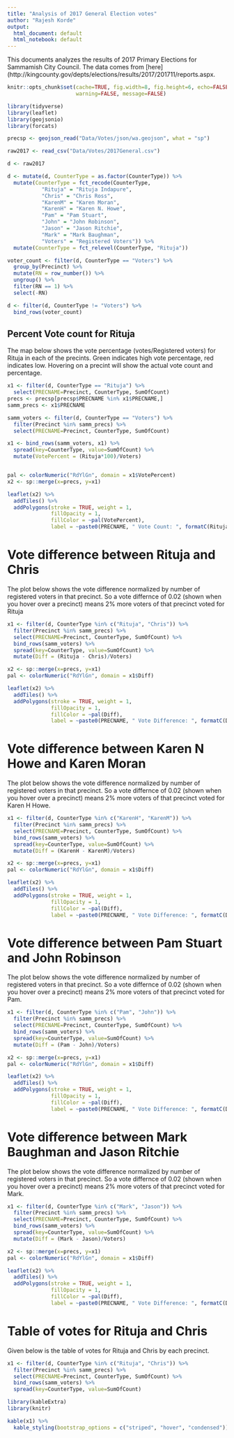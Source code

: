 ```yaml
---
title: "Analysis of 2017 General Election votes"
author: "Rajesh Korde"
output:
  html_document: default
  html_notebook: default
---
```


This documents analyzes the results of 2017 Primary Elections for Sammamish City Council. The data comes from [here](http://kingcounty.gov/depts/elections/results/2017/201711/reports.aspx.

```r
knitr::opts_chunk$set(cache=TRUE, fig.width=8, fig.height=6, echo=FALSE, 
                      warning=FALSE, message=FALSE)
```

```r
library(tidyverse)
library(leaflet)
library(geojsonio)
library(forcats)
```

```r
precsp <- geojson_read("Data/Votes/json/wa.geojson", what = "sp")

raw2017 <- read_csv("Data/Votes/2017General.csv")

d <- raw2017

d <- mutate(d, CounterType = as.factor(CounterType)) %>%
  mutate(CounterType = fct_recode(CounterType,
           "Rituja" = "Rituja Indapure",
           "Chris" = "Chris Ross",
           "KarenM" = "Karen Moran",
           "KarenH" = "Karen N. Howe",
           "Pam" = "Pam Stuart",
           "John" = "John Robinson",
           "Jason" = "Jason Ritchie",
           "Mark" = "Mark Baughman",
           "Voters" = "Registered Voters")) %>%
  mutate(CounterType = fct_relevel(CounterType, "Rituja"))

voter_count <- filter(d, CounterType == "Voters") %>%
  group_by(Precinct) %>%
  mutate(RN = row_number()) %>%
  ungroup() %>%
  filter(RN == 1) %>%
  select(-RN)

d <- filter(d, CounterType != "Voters") %>%
  bind_rows(voter_count)
```

## Percent Vote count for Rituja

The map below shows the vote percentage (votes/Registered voters) for Rituja in each of the precints. Green indicates high vote percentage, red indicates low. Hovering on a precint will show the actual vote count and percentage.

```r
x1 <- filter(d, CounterType == "Rituja") %>%
  select(PRECNAME=Precinct, CounterType, SumOfCount)
precs <- precsp[precsp$PRECNAME %in% x1$PRECNAME,]
samm_precs <- x1$PRECNAME

samm_voters <- filter(d, CounterType == "Voters") %>%
  filter(Precinct %in% samm_precs) %>%
  select(PRECNAME=Precinct, CounterType, SumOfCount)

x1 <- bind_rows(samm_voters, x1) %>%
  spread(key=CounterType, value=SumOfCount) %>%
  mutate(VotePercent = (Rituja*100)/Voters)


pal <- colorNumeric("RdYlGn", domain = x1$VotePercent)
x2 <- sp::merge(x=precs, y=x1)

leaflet(x2) %>%
  addTiles() %>%
  addPolygons(stroke = TRUE, weight = 1,
              fillOpacity = 1,
              fillColor = ~pal(VotePercent),
              label = ~paste0(PRECNAME, " Vote Count: ", formatC(Rituja), " Vote Percent: ", formatC(VotePercent), "%"))

```


# Vote difference between Rituja and Chris

The plot below shows the vote difference normalized by number of registered voters in that precinct. So a vote differnce of 0.02 (shown when you hover over a precinct) means 2% more voters of that precinct voted for Rituja


```r
x1 <- filter(d, CounterType %in% c("Rituja", "Chris")) %>%
  filter(Precinct %in% samm_precs) %>%
  select(PRECNAME=Precinct, CounterType, SumOfCount) %>%
  bind_rows(samm_voters) %>%
  spread(key=CounterType, value=SumOfCount) %>%
  mutate(Diff = (Rituja - Chris)/Voters)

x2 <- sp::merge(x=precs, y=x1)
pal <- colorNumeric("RdYlGn", domain = x1$Diff)

leaflet(x2) %>%
  addTiles() %>%
  addPolygons(stroke = TRUE, weight = 1,
              fillOpacity = 1,
              fillColor = ~pal(Diff),
              label = ~paste0(PRECNAME, " Vote Difference: ", formatC(Diff)))
```

# Vote difference between Karen N Howe and Karen Moran

The plot below shows the vote difference normalized by number of registered voters in that precinct. So a vote differnce of 0.02 (shown when you hover over a precinct) means 2% more voters of that precinct voted for Karen H Howe.


```r
x1 <- filter(d, CounterType %in% c("KarenH", "KarenM")) %>%
  filter(Precinct %in% samm_precs) %>%
  select(PRECNAME=Precinct, CounterType, SumOfCount) %>%
  bind_rows(samm_voters) %>%
  spread(key=CounterType, value=SumOfCount) %>%
  mutate(Diff = (KarenH - KarenM)/Voters)

x2 <- sp::merge(x=precs, y=x1)
pal <- colorNumeric("RdYlGn", domain = x1$Diff)

leaflet(x2) %>%
  addTiles() %>%
  addPolygons(stroke = TRUE, weight = 1,
              fillOpacity = 1,
              fillColor = ~pal(Diff),
              label = ~paste0(PRECNAME, " Vote Difference: ", formatC(Diff)))
```


# Vote difference between Pam Stuart and John Robinson

The plot below shows the vote difference normalized by number of registered voters in that precinct. So a vote differnce of 0.02 (shown when you hover over a precinct) means 2% more voters of that precinct voted for Pam.


```r
x1 <- filter(d, CounterType %in% c("Pam", "John")) %>%
  filter(Precinct %in% samm_precs) %>%
  select(PRECNAME=Precinct, CounterType, SumOfCount) %>%
  bind_rows(samm_voters) %>%
  spread(key=CounterType, value=SumOfCount) %>%
  mutate(Diff = (Pam - John)/Voters)

x2 <- sp::merge(x=precs, y=x1)
pal <- colorNumeric("RdYlGn", domain = x1$Diff)

leaflet(x2) %>%
  addTiles() %>%
  addPolygons(stroke = TRUE, weight = 1,
              fillOpacity = 1,
              fillColor = ~pal(Diff),
              label = ~paste0(PRECNAME, " Vote Difference: ", formatC(Diff)))
```


# Vote difference between Mark Baughman and Jason Ritchie

The plot below shows the vote difference normalized by number of registered voters in that precinct. So a vote differnce of 0.02 (shown when you hover over a precinct) means 2% more voters of that precinct voted for Mark.

```r
x1 <- filter(d, CounterType %in% c("Mark", "Jason")) %>%
  filter(Precinct %in% samm_precs) %>%
  select(PRECNAME=Precinct, CounterType, SumOfCount) %>%
  bind_rows(samm_voters) %>%
  spread(key=CounterType, value=SumOfCount) %>%
  mutate(Diff = (Mark - Jason)/Voters)

x2 <- sp::merge(x=precs, y=x1)
pal <- colorNumeric("RdYlGn", domain = x1$Diff)

leaflet(x2) %>%
  addTiles() %>%
  addPolygons(stroke = TRUE, weight = 1,
              fillOpacity = 1,
              fillColor = ~pal(Diff),
              label = ~paste0(PRECNAME, " Vote Difference: ", formatC(Diff)))
```


# Table of votes for Rituja and Chris

Given below is the table of votes for Rituja and Chris by each precinct.


```r

x1 <- filter(d, CounterType %in% c("Rituja", "Chris")) %>%
  filter(Precinct %in% samm_precs) %>%
  select(PRECNAME=Precinct, CounterType, SumOfCount) %>%
  bind_rows(samm_voters) %>%
  spread(key=CounterType, value=SumOfCount)

library(kableExtra)
library(knitr)

kable(x1) %>%
  kable_styling(bootstrap_options = c("striped", "hover", "condensed"))


```

